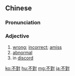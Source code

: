 {{also|不对}}
==Chinese==
{{zh-forms|s=不对}}

===Pronunciation===
{{zh-pron
|m=不duì
|c=bat1 deoi3
|cat=a
}}

===Adjective===
{{zh-adj}}

# [[wrong]]; [[incorrect]]; [[amiss]]
# [[abnormal]]
# in [[discord]]

{{zh-cat|Intermediate}}

[[ko:不對]]
[[hu:不對]]
[[mg:不對]]
[[ja:不對]]
